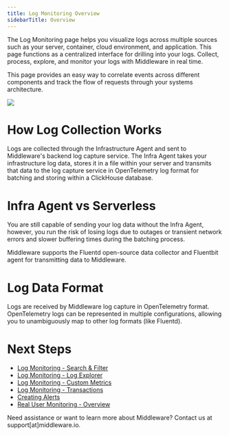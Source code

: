 ```yaml
---
title: Log Monitoring Overview
sidebarTitle: Overview
---
```


The Log Monitoring page helps you visualize logs across multiple sources such as your server, container, cloud environment, and application. This page functions as a centralized interface for drilling into your logs. Collect, process, explore, and monitor your logs with Middleware in real time.

This page provides an easy way to correlate events across different components and track the flow of requests through your systems architecture. 

![](https://lh7-us.googleusercontent.com/MTfp-__IJ_ZHa7TjkDSLpqRumI9z7VEr2TT34N3sK8pn7P9nYtI5BoSeSFzbjgJ_i1Yp3qZaGaNt_TEjgUVMOXRdR1U7qAh6w8UH6m0zD-EO7IY9NI9pXzYJ-26j0c4m5nDLb18soBN00MXivDXzrH4)

# How Log Collection Works

Logs are collected through the Infrastructure Agent and sent to Middleware's backend log capture service. The Infra Agent takes your infrastructure log data, stores it in a file within your server and transmits that data to the log capture service in OpenTelemetry log format for batching and storing within a ClickHouse database. 

# Infra Agent vs Serverless

You are still capable of sending your log data without the Infra Agent, however, you run the risk of losing logs due to outages or transient network errors and slower buffering times during the batching process.

<Note> Middleware supports the Fluentd open-source data collector and Fluentbit agent for transmitting data to Middleware.</Note>

# Log Data Format

Logs are received by Middleware log capture in OpenTelemetry format. OpenTelemetry logs can be represented in multiple configurations, allowing you to unambiguously map to other log formats (like Fluentd).

# Next Steps

- [Log Monitoring - Search & Filter]()
- [Log Monitoring - Log Explorer]()
- [Log Monitoring - Custom Metrics]()
- [Log Monitoring - Transactions]()
- [Creating Alerts]()
- [Real User Monitoring - Overview]()

<Note> Need assistance or want to learn more about Middleware? Contact us at support[at]middleware.io. </Note>